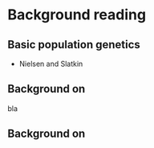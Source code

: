 
# Background reading {.unnumbered}

## Basic population genetics

- Nielsen and Slatkin 

## Background on 

bla

## Background on 